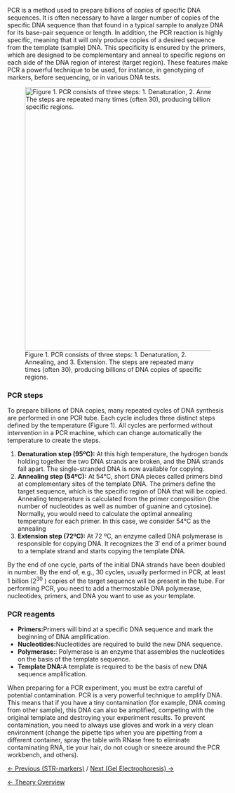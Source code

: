 PCR is a method used to prepare billions of copies of specific DNA sequences. It is often necessary to have a larger number of copies of the specific DNA sequence than that found in a typical sample to analyze DNA for its base-pair sequence or length. In addition, the PCR reaction is highly specific, meaning that it will only produce copies of a desired sequence from the template (sample) DNA. This specificity is ensured by the primers, which are designed to be complementary and anneal to specific regions on each side of the DNA region of interest (target region). These features make PCR a powerful technique to be used, for instance, in genotyping of markers, before sequencing, or in various DNA tests. 

[[File:Pcr_phases.png|thumb|600px|Figure 1. PCR consists of three steps: 1. Denaturation, 2. Annealing, and 3. Extension. The steps are repeated many times (often 30), producing billions of DNA copies of specific regions.]]

===PCR steps===
To prepare billions of DNA copies, many repeated cycles of DNA synthesis are performed in one PCR tube. Each cycle includes three distinct steps defined by the temperature (Figure 1). All cycles are performed without intervention in a PCR machine, which can change automatically the temperature to create the steps. 

# '''Denaturation step (95ºC):''' At this high temperature, the hydrogen bonds holding together the two DNA strands are broken, and the DNA strands fall apart. The single-stranded DNA is now available for copying. 
# '''Annealing step (54ºC):''' At 54°C, short DNA pieces called primers bind at complementary sites of the template DNA. The primers define the target sequence, which is the specific region of DNA that will be copied. Annealing temperature is calculated from the primer composition (the number of nucleotides as well as number of guanine and cytosine). Normally, you would need to calculate the optimal annealing temperature for each primer. In this case, we consider 54°C as the annealing 
# '''Extension step (72ºC):''' At 72 ºC, an enzyme called DNA polymerase is responsible for copying DNA. It recognizes the 3′ end of a primer bound to a template strand and starts copying the template DNA. 

By the end of one cycle, parts of the initial DNA strands have been doubled in number. By the end of, e.g., 30 cycles, usually performed in PCR, at least 1 billion (2<sup>30</sup> ) copies of the target sequence will be present in the tube. For performing PCR, you need to add a thermostable DNA polymerase, nucleotides, primers, and DNA you want to use as your template.

===PCR reagents===
* '''Primers:'''Primers will bind at a specific DNA sequence and mark the beginning of DNA amplification. 
* '''Nucleotides:'''Nucleotides are required to build the new DNA sequence.
* '''Polymerase:''': Polymerase is an enzyme that assembles the nucleotides on the basis of the template sequence. 
* '''Template DNA:'''A template is required to be the basis of new DNA sequence amplification. 

When preparing for a PCR experiment, you must be extra careful of potential contamination. PCR is a very powerful technique to amplify DNA. This means that if you have a tiny contamination (for example, DNA coming from other sample), this DNA can also be amplified, competing with the original template and destroying your experiment results. To prevent contamination, you need to always use gloves and work in a very clean environment (change the pipette tips when you are pipetting from a different container, spray the table with RNase free to eliminate contaminating RNA, tie your hair, do not cough or sneeze around the PCR workbench, and others). 


[[STR-markers|&larr; Previous (STR-markers)]] / [[Gel Electrophoresis_AG|Next (Gel Electrophoresis) &rarr;]]

[[Animal Genetics|&larr; Theory Overview]]